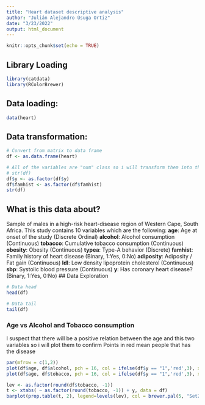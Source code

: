 ```yaml
---
title: "Heart dataset descriptive analysis"
author: "Julián Alejandro Úsuga Ortiz"
date: "3/23/2022"
output: html_document
---
```


```r
knitr::opts_chunk$set(echo = TRUE)
```
## Library Loading
```r
library(catdata)
library(RColorBrewer)
```
## Data loading:
```r
data(heart)
```
## Data transformation:
```r
# Convert from matrix to data frame
df <- as.data.frame(heart)
```
```r
# All of the variables are "num" class so i will transform them into their right class
# str(df)
df$y <- as.factor(df$y)
df$famhist <- as.factor(df$famhist)
str(df)
```
## What is this data about?
Sample of males in a high-risk heart-disease region of Western Cape, South Africa. This study contains 10 variables which are the following:
**age**: Age at onset of the study (Discrete Ordinal)
**alcohol**: Alcohol consumption (Continuous)
**tobacco**: Cumulative tobacco consumption (Continuous)
**obesity**: Obesity (Continuous)
**typea**: Type-A behavior (Discrete)
**famhist**: Family history of heart disease (Binary, 1:Yes, 0:No)
**adiposity**: Adiposity / Fat gain (Continuous)
**ldl**: Low density lipoprotein cholesterol (Continuous)
**sbp**: Systolic blood pressure (Continuous)
**y**: Has coronary heart disease? (Binary, 1:Yes, 0:No)
## Data Exploration
```r
# Data head
head(df)
```
```r
# Data tail
tail(df)
```
### Age vs Alcohol and Tobacco consumption
I suspect that there will be a positive relation between the age and this two variables so i will plot them to confirm
Points in red mean people that has the disease
```r
par(mfrow = c(1,2))
plot(df$age, df$alcohol, pch = 16, col = ifelse(df$y == "1",'red',3), xlab = "Age", ylab = "Alcohol Consumption")
plot(df$age, df$tobacco, pch = 16, col = ifelse(df$y == "1",'red',3), xlab = "Age", ylab = "Tobacco Consumption")
```
```r
lev <- as.factor(round(df$tobacco, -1))
t <- xtabs( ~ as.factor(round(tobacco, -1)) + y, data = df)
barplot(prop.table(t, 2), legend=levels(lev), col = brewer.pal(5, "Set2"), xlab = "Has coronary disease", ylab ="Percentage of group")
```
